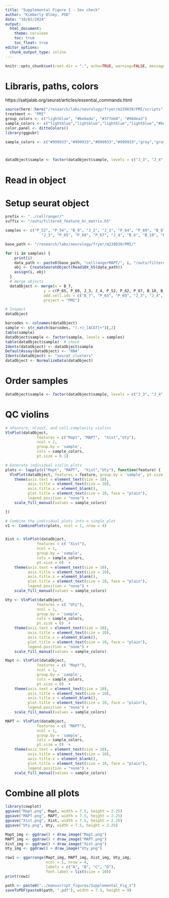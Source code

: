 ```yaml
---
title: "Supplemental Figure 1 - Sex check"
author: "Kimberly Olney, PhD"
date: "10/02/2024"
output:
  html_document:
    theme: cerulean
    toc: true
    toc_float: true
editor_options: 
  chunk_output_type: inline
---
```



```r
knitr::opts_chunk$set(root.dir = ".", echo=TRUE, warning=FALSE, message=FALSE)
```

# Libraris, paths, colors
https://satijalab.org/seurat/articles/essential_commands.html 
```r
source(here::here("/research/labs/neurology/fryer/m239830/PMI/scripts", "file_paths_and_colours.R"))
treatment <- "PMI"
group_colors <- c("lightblue", "#bebada", "#377eb8", "#984ea3")
sample_colors <- c("lightblue","lightblue","lightblue","lightblue","#bebada","#bebada","#bebada","#bebada", "#377eb8",  "#377eb8",  "#377eb8",  "#377eb8",  "#377eb8", "#984ea3", "#984ea3", "#984ea3", "#984ea3", "#984ea3")
color.panel <- dittoColors()
library(ggpubr)

sample_colors <- c("#999933","#999933","#999933","#999933","gray","gray","gray","gray", "gray",  "#117733",  "#117733",  "#117733",  "#117733", "#117733", "#117733", "gray9", "gray9", "gray9")



dataObject$sample <- factor(dataObject$sample, levels = c("J_3", "J_4", "J_1", "J_2", "B_7", "P_65", "B_10", "B_8", "B_9", "P_52", "P_62", "P_67", "P_53", "P_54", "P_64", "P_69", "P_68", "P_71"))
```

# Read in object
# Setup seurat object
```r
prefix <- "../cellranger/"
suffix <- "/outs/filtered_feature_bc_matrix.h5"

samples <- c("P_52", "P_54", "B_9", "J_2", "J_1", "P_64", "P_60", "B_8", "B_7", "P_53", 
                "J_3", "P_65", "P_68", "P_67", "J_4", "B_6", "B_10", "P_62", "P_69", "P_71")

base_path <- "/research/labs/neurology/fryer/m239830/PMI/"

for (i in samples) {
    print(i)
    data_path <- paste0(base_path, "cellrangerMAPT/", i, "/outs/filtered_feature_bc_matrix.h5")
    obj <- CreateSeuratObject(Read10X_h5(data_path))
    assign(i, obj)
  }
  # merge objects
  dataObject <- merge(x = B_7,
                 y = c(P_65, P_69, J_3, J_4, P_52, P_62, P_67, B_10, B_8, B_9, P_71, J_1, J_2, P_53, P_54, P_64, P_68),
                 add.cell.ids = c("B_7", "P_65", "P_69", "J_3", "J_4", "P_52", "P_62", "P_67", "B_10", "B_8",  "B_9",  "P_71", "J_1",  "J_2",  "P_53", "P_54", "P_64" ,"P_68"),
                 project = "PMI")

# Inspect 
dataObject

barcodes <- colnames(dataObject)
sample <- str_match(barcodes, "(.+)_[ACGT]+")[,2]
table(sample)
dataObject$sample <- factor(sample, levels = samples)
table(dataObject$sample)  # check
Idents(dataObject) <- dataObject$sample
DefaultAssay(dataObject) <- "RNA"
Idents(dataObject) <- "seurat_clusters"
dataObject <- NormalizeData(dataObject)
```

# Order samples
```r
dataObject$sample <- factor(dataObject$sample, levels = c("J_3", "J_4", "J_1", "J_2", "B_7", "P_65", "B_10", "B_8", "B_9", "P_52", "P_62", "P_67", "P_53", "P_54", "P_64", "P_69", "P_68", "P_71"))
```

# QC violins 
```r
# nFeature, nCount, and cell.complexity violins
VlnPlot(dataObject,
              features = c("Mapt", "MAPT",  "Xist","Uty"),
              ncol = 2,
              group.by = 'sample',
              cols = sample_colors,
              pt.size = 0.1)  

# Generate individual violin plots
plots <- lapply(c("Mapt", "MAPT",  "Xist","Uty"), function(feature) {
  VlnPlot(dataObject, features = feature, group.by = 'sample', pt.size = 0) + 
    theme(axis.text = element_text(size = 10),
          axis.title = element_text(size = 10),
          axis.title.x = element_blank(),
          plot.title = element_text(size = 10, face = "plain"),
          legend.position = "none") +
    scale_fill_manual(values = sample_colors)

})

# Combine the individual plots into a single plot
v1 <- CombinePlots(plots, ncol = 1, nrow = 4)


Xist <- VlnPlot(dataObject,
              features = c( "Xist"),
              ncol = 1,
              group.by = 'sample',
              cols = sample_colors,
              pt.size = 0)  + 
    theme(axis.text = element_text(size = 10),
          axis.title = element_text(size = 10),
          axis.title.x = element_blank(),
          plot.title = element_text(size = 10, face = "plain"),
          legend.position = "none") +
    scale_fill_manual(values = sample_colors)

Uty <- VlnPlot(dataObject,
              features = c( "Uty"),
              ncol = 1,
              group.by = 'sample',
              cols = sample_colors,
              pt.size = 0)  + 
    theme(axis.text = element_text(size = 10),
          axis.title = element_text(size = 10),
          axis.title.x = element_blank(),
          plot.title = element_text(size = 10, face = "plain"),
          legend.position = "none") +
    scale_fill_manual(values = sample_colors)

Mapt <- VlnPlot(dataObject,
              features = c( "Mapt"),
              ncol = 1,
              group.by = 'sample',
              cols = sample_colors,
              pt.size = 0)  + 
    theme(axis.text = element_text(size = 10),
          axis.title = element_text(size = 10),
          axis.title.x = element_blank(),
          plot.title = element_text(size = 10, face = "plain"),
          legend.position = "none") +
    scale_fill_manual(values = sample_colors)

MAPT <- VlnPlot(dataObject,
              features = c( "MAPT"),
              ncol = 1,
              group.by = 'sample',
              cols = sample_colors,
              pt.size = 0)  + 
    theme(axis.text = element_text(size = 10),
          axis.title = element_text(size = 10),
          axis.title.x = element_blank(),
          plot.title = element_text(size = 10, face = "plain"),
          legend.position = "none") +
    scale_fill_manual(values = sample_colors)
```

# Combine all plots 
```r
library(cowplot)
ggsave("Mapt.png", Mapt, width = 7.5, height = 2.25)
ggsave("MAPT.png", MAPT, width = 7.5, height = 2.25)
ggsave("Xist.png", Xist, width = 7.5, height = 2.25)
ggsave("Uty.png", Uty, width = 7.5, height = 2.25)

Mapt_img <- ggdraw() + draw_image("Mapt.png")
MAPT_img <- ggdraw() + draw_image("MAPT.png")
Xist_img <- ggdraw() + draw_image("Xist.png")
Uty_img <- ggdraw() + draw_image("Uty.png")

row1 <- ggarrange(Mapt_img, MAPT_img, Xist_img, Uty_img, 
                  ncol = 1, nrow = 4,
                  labels = c("A", "B", "C", "D"), 
                  font.label = list(size = 10))
print(row1)

path <- paste0("../manuscript_figures/Supplemental_Fig_1")
saveToPDF(paste0(path, ".pdf"), width = 7.5, height = 9)
```


